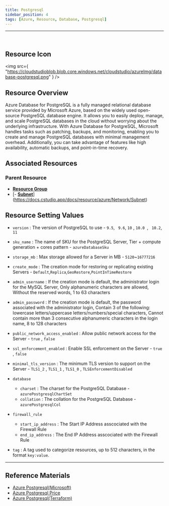 ```yaml
---
title: Postgresql
sidebar_position: 4
tags: [Azure, Resource, Database, Postgresql]
---
```


<hr />
<br />

## Resource Icon

<img
    src={
        "https://cloudstudioblob.blob.core.windows.net/cloudstudio/azureImg/database-postgresql.png"
    }
/>

## Resource Overview

Azure Database for PostgreSQL is a fully managed relational database service provided by Microsoft Azure, based on the widely used open-source PostgreSQL database engine. 
It allows you to easily deploy, manage, and scale PostgreSQL databases in the cloud without worrying about the underlying infrastructure. 
With Azure Database for PostgreSQL, Microsoft handles tasks such as patching, backups, and monitoring, enabling you to create and manage PostgreSQL databases with minimal management overhead. 
Additionally, you can take advantage of features like high availability, automatic backups, and point-in-time recovery.

## Associated Resources

### Parent Resource

-   [**Resource Group**](https://docs.cstudio.app/en/docs/resource/azure/Base/ResourceGroup)
-   [- [**Subnet**](https://docs.cstudio.app/en/docs/resource/azure/Network/Subnet)](https://docs.cstudio.app/docs/resource/azure/Network/Subnet)

## Resource Setting Values


-   `version` : The version of PostgreSQL to use - `9.5`, ` 9.6`,  `10` , `10.0 `, ` 10.2`,  `11`

-   `sku_name` : The name of SKU for the PostgreSQL Server, Tier + compute generation + cores pattern - `azureDatabaseSku`

-   `storage_mb` : Max storage allowed for a Server in MB - `5120`~`16777216`

-   `create_mode` : The creation mode for restoring or replicating existing Servers - `Default`,`Replica`,`GeoRestore`,`PointInTimeRestore`

-   `admin_username` : If the creation mode is default, the administrator login for the MySQL Server, Only alphanumeric characters are allowed, Without the reserved words, 1 to 63 characters

-   `admin_password` : If the creation mode is default, the password associated with the administrator login, Contain 3 of the following: lowercase letters/uppercase letters/numbers/special characters, Cannot contain more than 3 consecutive alphanumeric characters in the login name, 8 to 128 characters

-   `public_network_access_enabled` : Allow public network access for the Server - `true` , `false`

-   `ssl_enforcement_enabled` : Enable SSL enforcement on the Server - `true` , `false`

-   `minimal_tls_version` : The minimum TLS version to support on the Server - `TLS1_2` , `TLS1_1` , `TLS1_0` , `TLSEnforcementDisabled`

-   `database`

    -   `charset` : The charset for the PostgreSQL Database - `azurePostgresqlChartSet`
    -   `collation` : The collation for the PostgreSQL Database - `azurePostgresqlCol`

-   `firewall_rule`

    -   `start_ip_address` : The Start IP Address asscociated with the Firewall Rule
    -   `end_ip_address` : The End IP Address asscociated with the Firewall Rule
    
-   `tag` : A tag used to categorize resources, up to 512 characters, in the format `key:value`.

---

## Reference Materials

-   [Azure Postgresql(Microsoft)](https://learn.microsoft.com/ko-kr/azure/postgresql/single-server/overview)
-   [Azure Postgresql Price](https://azure.microsoft.com/ko-kr/pricing/details/postgresql/server/)
-   [Azure Postgresql(Terraform)](https://registry.terraform.io/providers/hashicorp/azurerm/latest/docs/resources/postgresql_server)
